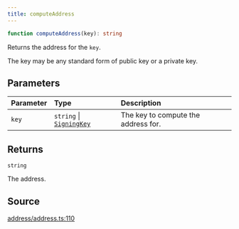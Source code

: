 ```yaml
---
title: computeAddress
---
```


```ts
function computeAddress(key): string
```

Returns the address for the `key`.

The key may be any standard form of public key or a private key.

## Parameters

| Parameter | Type | Description |
| :------ | :------ | :------ |
| `key` | `string` \| [`SigningKey`](/content/classes/SigningKey) | The key to compute the address for. |

## Returns

`string`

The address.

## Source

[address/address.ts:110](https://github.com/dominant-strategies/quais.js/blob/7ad0a969a30d30fc2cf79fa0dcda980927cb6fd5/src/address/address.ts#L110)
